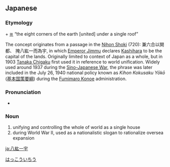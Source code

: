 {{wikipedia|Hakkō ichiu}}
==Japanese==
{{ja-kanjitab|はち|k1=はっ|こう|いち|う|yomi=o}}

===Etymology===
{{m|ja|sc=Jpan|八紘|tr=hakkō||eight corners}} + {{m|ja|sc=Jpan|一宇|tr=ichiu||one roof}} [[≅]] “the eight corners of the earth [united] under a single roof”

The concept originates from a passage in the [[w:Nihon Shoki|Nihon Shoki]] (720): 兼六合以開都、 掩八紘一而為宇, in which [[w:Emperor Jimmu|Emperor Jimmu]] declares [[w:Kashihara, Nara|Kashihara]] to be the capital of the lands. Originally limited to context of Japan as a whole, but in 1903 [[w:Tanaka Chigaku|Tanaka Chigaku]] first used it in reference to world unification. Widely used around 1937 during the [[w:Second Sino-Japanese War|Sino-Japanese War]], the phrase was later included in the July 26, 1940 national policy known as ''Kihon Kokusaku Yōkō'' ([[:ja:w:基本国策要綱|基本国策要綱]]) during the [[w:Fumimaro Konoe|Fumimaro Konoe]] administration.

===Pronunciation===
* {{IPA|/hakkoː itɕiu/|lang=ja}}

===Noun===
{{ja-noun|はっこう いちう}}

# unifying and controlling the whole of world as a single house
# during World War II, used as a nationalistic slogan to rationalize oversea expansion

[[Category:Yojijukugo|はっこういちう]]

[[ja:八紘一宇]]